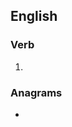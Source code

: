 ==English==

===Verb===
{{head|en|verb form}}

# {{en-past of|anodise}}

===Anagrams===
* {{anagrams|en|Adonides|Adonised|adenoids|adeonids|adonised}}